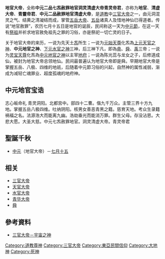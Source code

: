 {{道教}}
'''地官大帝'''，全称'''中元二品七炁赦罪地官洞灵清虚大帝青灵帝君'''，亦称为'''地官'''、'''清虚大帝'''、'''青靈帝君'''、'''中元二品赦罪地官清虚大帝'''，是[[道教|道教]]中[[三官大帝|三官大帝]]之一，由元洞混灵之气、结黄之清凝结而成，掌管[[五岳大帝|五岳大帝]]、[[五岳|五岳]]诸真人及惜地神仙已得道者。传说“地官赦罪”，农历七月十五日是地官的诞辰，民间称这一天为[[中元節|中元節]]，在这一天有[[祭祖|祭祖]]并祈求地官赦免祖先之罪的习俗，亦是祭祀一切亡灵的日子。

关于地官大帝的来历，一说为先天土[[炁|炁]]所生；一说为[[元始天尊|元始天尊]]化炁為[[上元天官之神|上元天官之神]]、'''中元地官之神'''、[[下元水官之神|下元水官之神]]三神，后三神下凡，即為[[堯|堯]]、[[舜|舜]]、[[禹|禹]]三帝；一说为[[灵宝天尊|灵宝天尊]]化炁為[[中元地官之神|中元地官之神]]以主宰[[地府|地府]]；一说為陈光蕊与龙女之子，后修道成仙，被封为地官大帝总领地仙。民间最普遍认为地官大帝即是舜。早期地官大帝是掌握五岳、八极、四维的地祇，后随着中元節习俗的兴起，自然神的属性减弱，渐成为减轻亡魂罪业、超度孤魂的地府神。

==中元地官宝诰==
志心皈命礼 青灵洞阳。北都宫中。部四十二曹。偕九千万众。主管三界十方九地。掌握五岳八极四维。吐纳阴阳。核男女善恶青黑之籍。慈育天地。考众生录籍祸福之名。法源浩大而能离九幽。浩劫垂光而能消万罪。群生父母。存没沾恩。大悲大愿。大圣大慈。中元七炁赦罪地官。洞灵清虚大帝。青灵帝君

==聖誕千秋==
*[[中元節與盂蘭盆節|中元]]（地官大帝）－[[七月十五|七月十五]]

== 相关 ==
* [[三官大帝|三官大帝]]
* [[天官大帝|天官大帝]]
* [[水官大帝|水官大帝]]
* [[青华大帝|青华大帝]]
* [[舜|舜]]

{{台灣節日}}

==參考資料==
*[https://archive.is/20130811115150/http://163.19.88.1/~hakka/hakka09/hakka901/hakka90116.html 三官大帝－宇宙之神]

[[Category:道教尊神|Category:道教尊神]]
[[Category:三官大帝|Category:三官大帝]]
[[Category:東亞民間信仰|Category:東亞民間信仰]]
[[Category:大地神|Category:大地神]]
[[Category:死神|Category:死神]]